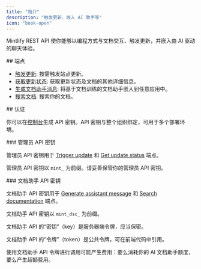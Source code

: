 ```yaml
---
title: "简介"
description: "触发更新、嵌入 AI 助手等"
icon: "book-open"
---
```


Mintlify REST API 使你能够以编程方式与文档交互、触发更新，并嵌入由 AI 驱动的聊天体验。

<div id="endpoints">
  ## 端点
</div>

* [触发更新](/zh/zh/api-reference/update/trigger): 按需触发站点更新。
* [获取更新状态](/zh/zh/api-reference/update/status): 获取更新状态及文档的其他详细信息。
* [生成文档助手消息](/zh/zh/api-reference/assistant/create-assistant-message): 将基于文档训练的文档助手嵌入到任意应用中。
* [搜索文档](/zh/zh/api-reference/assistant/search): 搜索你的文档。

<div id="authentication">
  ## 认证
</div>

你可以在[控制台](https://dashboard.mintlify.com/settings/organization/api-keys)生成 API 密钥。API 密钥与整个组织绑定，可用于多个部署环境。

<div id="admin-api-key">
  ### 管理员 API 密钥
</div>

管理员 API 密钥用于 [Trigger update](/zh/zh/api-reference/update/trigger) 和 [Get update status](/zh/zh/api-reference/update/status) 端点。

管理员 API 密钥以 `mint_` 为前缀。请妥善保管你的管理员 API 密钥。

<div id="assistant-api-key">
  ### 文档助手 API 密钥
</div>

文档助手 API 密钥用于 [Generate assistant message](/zh/zh/api-reference/assistant/create-assistant-message) 和 [Search documentation](/zh/zh/api-reference/assistant/search) 端点。

文档助手 API 密钥以 `mint_dsc_` 为前缀。

文档助手 API 的“密钥”（key）是服务器端令牌，应当保密。

文档助手 API 的“令牌”（token）是公共令牌，可在前端代码中引用。

<Note>
  使用文档助手 API 令牌进行调用可能产生费用：要么消耗你的 AI 文档助手额度，要么产生超额费用。
</Note>